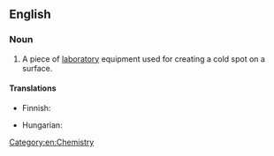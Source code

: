 ==English==
{{wikipedia}}

===Noun===
{{en-noun}}

# {{lb|en|chemistry}} A piece of [[laboratory]] equipment used for creating a cold spot on a surface.

====Translations====
{{trans-top|laboratory equipment}}
* Finnish: {{t|fi|kylmäsormi}}
{{trans-mid}}
* Hungarian: {{t|hu|hidegujj}}
{{trans-bottom}}

[[Category:en:Chemistry]]